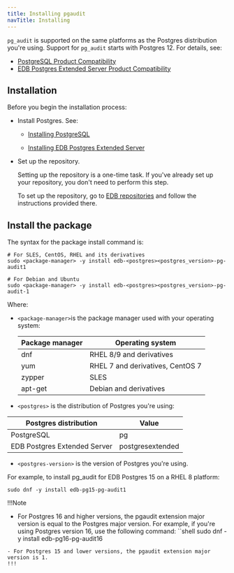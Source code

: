 ```yaml
---
title: Installing pgaudit 
navTitle: Installing
---
```


`pg_audit` is supported on the same platforms as the Postgres distribution you're using. Support for `pg_audit` starts with Postgres 12. For details, see:

- [PostgreSQL Product Compatibility](https://www.enterprisedb.com/resources/platform-compatibility#pg)
- [EDB Postgres Extended Server Product Compatibility](https://www.enterprisedb.com/resources/platform-compatibility#epas_extended)

## Installation

Before you begin the installation process:

- Install Postgres. See: 

  - [Installing PostgreSQL](https://www.postgresql.org/download/) 

  - [Installing EDB Postgres Extended Server](/pge/latest/installing/)

- Set up the repository.

  Setting up the repository is a one-time task. If you've already set up your repository, you don't need to perform this step.

  To set up the repository, go to [EDB repositories](https://www.enterprisedb.com/repos-downloads) and follow the instructions provided there.

## Install the package

The syntax for the package install command is:

```shell
# For SLES, CentOS, RHEL and its derivatives
sudo <package-manager> -y install edb-<postgres><postgres_version>-pg-audit1

# For Debian and Ubuntu
sudo <package-manager> -y install edb-<postgres><postgres_version>-pg-audit-1
```

Where: 
- `<package-manager>`is the package manager used with your operating system:

  | Package manager |             Operating system     |
  | --------------- | -------------------------------- |
  | dnf             | RHEL 8/9 and derivatives         |
  | yum             | RHEL 7 and derivatives, CentOS 7 |
  | zypper          | SLES                             |
  | apt-get         | Debian and derivatives           |

- `<postgres>` is the distribution of Postgres you're using:

 |    Postgres distribution     |   Value    |
 | ---------------------------- | ---------- |
 | PostgreSQL                   | pg         |
 | EDB Postgres Extended Server | postgresextended |

- `<postgres-version>` is the version of Postgres you're using.

For example, to install pg_audit for EDB Postgres 15 on a RHEL 8 platform:

```shell
sudo dnf -y install edb-pg15-pg-audit1
```
!!!Note
- For Postgres 16 and higher versions, the pgaudit extension major version is equal to the Postgres major version.  For example, if you're using Postgres version 16, use the following command:
``shell
sudo dnf -y install edb-pg16-pg-audit16
```
- For Postgres 15 and lower versions, the pgaudit extension major version is 1.
!!!




